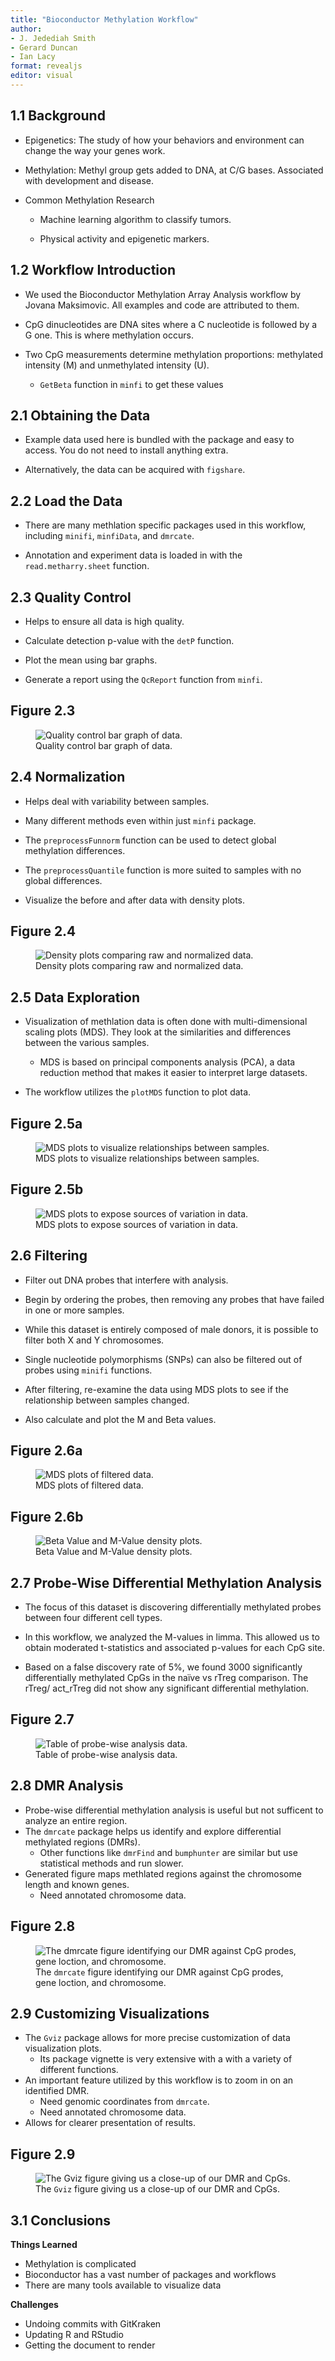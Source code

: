 ```yaml
---
title: "Bioconductor Methylation Workflow"
author:
- J. Jedediah Smith
- Gerard Duncan
- Ian Lacy
format: revealjs
editor: visual
---
```


## 1.1 Background

-   Epigenetics: The study of how your behaviors and environment can change the way your genes work.

-   Methylation: Methyl group gets added to DNA, at C/G bases. Associated with development and disease.

-   Common Methylation Research

    -   Machine learning algorithm to classify tumors.

    -   Physical activity and epigenetic markers.

## 1.2 Workflow Introduction

-  We used the Bioconductor Methylation Array Analysis workflow by Jovana Maksimovic. All examples and code are attributed to them.

-  CpG dinucleotides are DNA sites where a C nucleotide is followed by a G one. This is where methylation occurs.

-  Two CpG measurements determine methylation proportions: methylated intensity (M) and unmethylated intensity (U).

    -   `GetBeta` function in `minfi` to get these values 

## 2.1 Obtaining the Data

-  Example data used here is bundled with the package and easy to access. You do not need to install anything extra.

-  Alternatively, the data can be acquired with `figshare`.

## 2.2 Load the Data

-  There are many methlation specific packages used in this workflow, including `minifi`, `minfiData`, and `dmrcate`.

-  Annotation and experiment data is loaded in with the `read.metharry.sheet` function.

## 2.3 Quality Control

-  Helps to ensure all data is high quality.

-  Calculate detection p-value with the `detP` function.

-  Plot the mean using bar graphs.

-  Generate a report using the `QcReport` function from `minfi`.

## Figure 2.3

![Quality control bar graph of data.](./BioshockDoc_files/figure-html/unnamed-chunk-9-1.png)

## 2.4 Normalization

-  Helps deal with variability between samples.

-  Many different methods even within just `minfi` package.

-  The `preprocessFunnorm` function can be used to detect global methylation differences.

-  The `preprocessQuantile` function is more suited to samples with no global differences.

-  Visualize the before and after data with density plots.

## Figure 2.4

![Density plots comparing raw and normalized data.](./BioshockDoc_files/figure-html/unnamed-chunk-16-1.png)

## 2.5 Data Exploration

-  Visualization of methlation data is often done with multi-dimensional scaling plots (MDS). They look at the similarities and differences between the various samples.
    
    -   MDS is based on principal components analysis (PCA), a data reduction method that makes it easier to interpret large datasets.
    
-  The workflow utilizes the `plotMDS` function to plot data.

## Figure 2.5a

![MDS plots to visualize relationships between samples.](./BioshockDoc_files/figure-html/unnamed-chunk-17-1.png)

## Figure 2.5b

![MDS plots to expose sources of variation in data.](./BioshockDoc_files/figure-html/unnamed-chunk-18-1.png)

## 2.6 Filtering

-  Filter out DNA probes that interfere with analysis.

-  Begin by ordering the probes, then removing any probes that have failed in one or more samples.

-  While this dataset is entirely composed of male donors, it is possible to filter both X and Y chromosomes.

-  Single nucleotide polymorphisms (SNPs) can also be filtered out of probes using `minifi` functions.

-  After filtering, re-examine the data using MDS plots to see if the relationship between samples changed.

-  Also calculate and plot the M and Beta values.

## Figure 2.6a
![MDS plots of filtered data.](./BioshockDoc_files/figure-html/unnamed-chunk-24-1.png)

## Figure 2.6b
![Beta Value and M-Value density plots.](./BioshockDoc_files/figure-html/unnamed-chunk-26-1.png)

## 2.7 Probe-Wise Differential Methylation Analysis

-  The focus of this dataset is discovering differentially methylated probes between four different cell types.

-  In this workflow, we analyzed the M-values in limma. This allowed us to obtain moderated t-statistics and associated p-values for each CpG site.

-  Based on a false discovery rate of 5%, we found 3000 significantly differentially methylated CpGs in the naïve vs rTreg comparison. The rTreg/ act_rTreg did not show any significant differential methylation.

## Figure 2.7
![Table of probe-wise analysis data.](./tableforian.png)

## 2.8 DMR Analysis

-   Probe-wise differential methylation analysis is useful but not sufficent to analyze an entire region.
-   The `dmrcate` package helps us identify and explore differential methylated regions (DMRs).
    -   Other functions like `dmrFind` and `bumphunter` are similar but use statistical methods and run slower.
-   Generated figure maps methlated regions against the chromosome length and known genes.
    -   Need annotated chromosome data.

## Figure 2.8
![The `dmrcate` figure identifying our DMR against CpG prodes, gene loction, and chromosome.](./BioshockDoc_files/figure-html/unnamed-chunk-34-1.png)

## 2.9 Customizing Visualizations

-   The `Gviz` package allows for more precise customization of data visualization plots.
    -   Its package vignette is very extensive with a with a variety of different functions.
-   An important feature utilized by this workflow is to zoom in on an identified DMR.
    -   Need genomic coordinates from `dmrcate`.
    -   Need annotated chromosome data.
-   Allows for clearer presentation of results.

## Figure 2.9
![The `Gviz` figure giving us a close-up of our DMR and CpGs.](./BioshockDoc_files/figure-html/unnamed-chunk-44-1.png)

## 3.1 Conclusions

**Things Learned**

-   Methylation is complicated
-   Bioconductor has a vast number of packages and workflows
-   There are many tools available to visualize data

**Challenges**

-   Undoing commits with GitKraken
-   Updating R and RStudio
-   Getting the document to render
